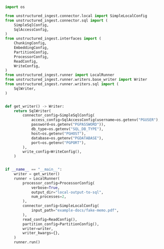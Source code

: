 ```python Python Ingest v1
import os

from unstructured_ingest.connector.local import SimpleLocalConfig
from unstructured_ingest.connector.sql import (
    SimpleSqlConfig,
    SqlAccessConfig,
)
from unstructured_ingest.interfaces import (
    ChunkingConfig,
    EmbeddingConfig,
    PartitionConfig,
    ProcessorConfig,
    ReadConfig,
    WriteConfig,
)
from unstructured_ingest.runner import LocalRunner
from unstructured_ingest.runner.writers.base_writer import Writer
from unstructured_ingest.runner.writers.sql import (
    SqlWriter,
)


def get_writer() -> Writer:
    return SqlWriter(
        connector_config=SimpleSqlConfig(
            access_config=SqlAccessConfig(username=os.getenv("PGUSER"), 
            password=os.getenv("PGPASSWORD")),
            db_type=os.getenv("SQL_DB_TYPE"),
            host=os.getenv("PGHOST"),
            database=os.getenv("PGDATABASE"),
            port=os.getenv("PGPORT"),
        ),
        write_config=WriteConfig(),
    )


if __name__ == "__main__":
    writer = get_writer()
    runner = LocalRunner(
        processor_config=ProcessorConfig(
            verbose=True,
            output_dir="local-output-to-sql",
            num_processes=2,
        ),
        connector_config=SimpleLocalConfig(
            input_path="example-docs/fake-memo.pdf",
        ),
        read_config=ReadConfig(),
        partition_config=PartitionConfig(),
        writer=writer,
        writer_kwargs={},
    )
    runner.run()
```
